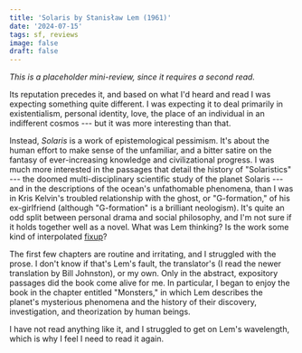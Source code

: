 ```yaml
---
title: 'Solaris by Stanisław Lem (1961)'
date: '2024-07-15'
tags: sf, reviews
image: false
draft: false
---
```


_This is a placeholder mini-review, since it requires a second read._

Its reputation precedes it, and based on what I'd heard and read I was expecting something quite different. I was expecting it to deal primarily in existentialism, personal identity, love, the place of an individual in an indifferent cosmos --- but it was more interesting than that.

Instead, _Solaris_ is a work of epistemological pessimism. It's about the human effort to make sense of the unfamiliar, and a bitter satire on the fantasy of ever-increasing knowledge and civilizational progress. I was much more interested in the passages that detail the history of "Solaristics" --- the doomed multi-disciplinary scientific study of the planet Solaris --- and in the descriptions of the ocean's unfathomable phenomena, than I was in Kris Kelvin's troubled relationship with the ghost, or "G-formation," of his ex-girlfriend (although "G-formation" is a brilliant neologism). It's quite an odd split between personal drama and social philosophy, and I'm not sure if it holds together well as a novel. What was Lem thinking? Is the work some kind of interpolated [fixup](https://en.wikipedia.org/wiki/Fix-up)? 

The first few chapters are routine and irritating, and I struggled with the prose. I don't know if that's Lem's fault, the translator's (I read the newer translation by Bill Johnston), or my own. Only in the abstract, expository passages did the book come alive for me. In particular, I began to enjoy the book in the chapter entitled "Monsters," in which Lem describes the planet's mysterious phenomena and the history of their discovery, investigation, and theorization by human beings.

I have not read anything like it, and I struggled to get on Lem's wavelength, which is why I feel I need to read it again.
